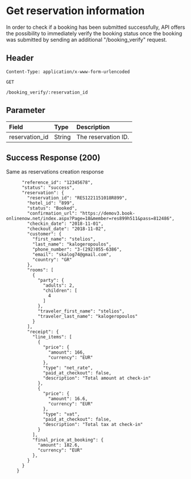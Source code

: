 # Get reservation information

In order to check if a booking has been submitted successfully, API offers the possibility to immediately verify the booking status once the booking
was submitted by sending an additional "/booking_verify" request.

## Header

```
Content-Type: application/x-www-form-urlencoded
```

`GET`

```- copy
/booking_verify/:reservation_id

```

## Parameter

| **Field**      | **Type** | **Description**     |
| :------------- | :------- | :------------------ |
| reservation_id | String   | The reservation ID. |

## Success Response (200)

Same as reservations creation response

```{
      "reference_id": "12345678",
      "status": "success",
      "reservation": {
        "reservation_id": "RES1221151018R899",
        "hotel_id": "899",
        "status": "Booked",
        "confirmation_url": "https://demov3.book-onlinenow.net/index.aspx?Page=18&member=res899h511&pass=812486",
        "checkin_date": "2018-11-01",
        "checkout_date": "2018-11-02",
        "customer": {
          "first_name": "stelios",
          "last_name": "kalogeropoulos",
          "phone_number": "3-(292)055-6386",
          "email": "skalog74@gmail.com",
          "country": "GR"
        },
        "rooms": [
          {
            "party": {
              "adults": 2,
              "children": [
                4
              ]
            },
            "traveler_first_name": "stelios",
            "traveler_last_name": "kalogeropoulos"
          }
        ],
        "receipt": {
          "line_items": [
            {
              "price": {
                "amount": 166,
                "currency": "EUR"
              },
              "type": "net_rate",
              "paid_at_checkout": false,
              "description": "Total amount at check-in"
            },
            {
              "price": {
                "amount": 16.6,
                "currency": "EUR"
              },
              "type": "vat",
              "paid_at_checkout": false,
              "description": "Total tax at check-in"
            }
          ],
          "final_price_at_booking": {
            "amount": 182.6,
            "currency": "EUR"
          },
        }
      }
    }
```
